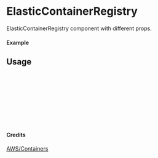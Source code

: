 
<Meta of={ElasticContainerRegistry} title="AWS/Containers/ElasticContainerRegistry" />

# ElasticContainerRegistry

ElasticContainerRegistry component with different props.

#### Example

<Canvas of={ElasticContainerRegistry.Primary} />

## Usage

```ts
import { ElasticContainerRegistry } from "yadl-ui";

const Example = () => {
  return (
      <ElasticContainerRegistry />
  );
};

export default Example;
```

#### Credits
[AWS/Containers](https://aws-icons.com/)
